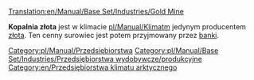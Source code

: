 [[Translation:en/Manual/Base Set/Industries/Gold Mine]]

{{pl/Manual/Base Set/Industries/Przedsiębiorstwa|image=en/Manual/Base Set/Industries/Goldmine.png
|name=Kopalnia złota
|climates=[[pl/Manual/Klimat]]
|accepts=Nic
|produces=[[pl/Manual/Base Set/Cargos/Złoto|Złoto]]
}}

'''Kopalnia złota''' jest w klimacie [[pl/Manual/Klimat]]m jedynym producentem [[pl/Manual/Base Set/Cargos/Złoto|złota]]. Ten cenny surowiec jest potem przyjmowany przez [[pl/Manual/Base Set/Industries/Bank|banki]].

{{pl/Manual/Base Set/Industries/Navbox Industries}}

[[Category:pl/Manual/Przedsiębiorstwa]]
[[Category:pl/Manual/Base Set/Industries/Przedsiębiorstwa wydobywcze/produkcyjne]]
[[Category:en/Przedsiębiorstwa klimatu arktycznego]]